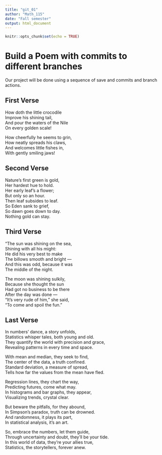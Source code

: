 ```yaml
---
title: "git_01"
author: "Math_115"
date: "Fall semester"
output: html_document
---
```


```r
knitr::opts_chunk$set(echo = TRUE)
```
# Build a Poem with commits to different branches
Our project will be done using a sequence of save and commits and branch actions.
<!-- Do not modify or change any text in "!--" bracketed areas such as this --- these are instructions to
you, if you change any of this the git program will notice it and compromise your git merging strategy !-->

## First Verse 
<!--Put the first five lines of a poem by Lewis Carrol in this section!-->

How doth the little crocodile  
     Improve his shining tail,  
And pour the waters of the Nile  
     On every golden scale!  

How cheerfully he seems to grin,  
     How neatly spreads his claws,  
And welcomes little fishes in,  
     With gently smiling jaws!  

## Second Verse
<!--Put the first five lines of a poem by Robert Frost here!-->

Nature’s first green is gold,  
Her hardest hue to hold.  
Her early leaf’s a flower;  
But only so an hour.  
Then leaf subsides to leaf.  
So Eden sank to grief,  
So dawn goes down to day.  
Nothing gold can stay.  

## Third Verse
<!--Put the first two verses of The Walrus and the Carpenter here!-->

"The sun was shining on the sea,  
      Shining with all his might:  
He did his very best to make  
      The billows smooth and bright —  
And this was odd, because it was  
      The middle of the night.  

The moon was shining sulkily,  
      Because she thought the sun  
Had got no business to be there  
      After the day was done —  
"It's very rude of him," she said,  
      "To come and spoil the fun."  

## Last Verse
<!--Put a short poem you created using chatGPT of 20 to 30 lines,here!-->

In numbers' dance, a story unfolds,  
Statistics whisper tales, both young and old.  
They quantify the world with precision and grace,  
Revealing patterns in every time and space.  

With mean and median, they seek to find,  
The center of the data, a truth confined.  
Standard deviation, a measure of spread,  
Tells how far the values from the mean have fled.  

Regression lines, they chart the way,  
Predicting futures, come what may.  
In histograms and bar graphs, they appear,  
Visualizing trends, crystal clear.  

But beware the pitfalls, for they abound,  
In Simpson's paradox, truth can be drowned.  
And randomness, it plays its part,  
In statistical analysis, it's an art.  

So, embrace the numbers, let them guide,  
Through uncertainty and doubt, they'll be your tide.  
In this world of data, they're your allies true,  
Statistics, the storytellers, forever anew.  




